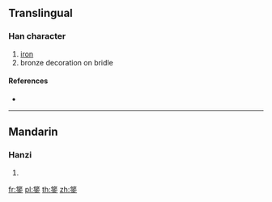 {{character info/new}}
==Translingual==

===Han character===
{{Han char|rn=167|rad=金|as=07|sn=15|four=|canj=OKC}}

# [[iron]]
# bronze decoration on bridle

====References====
* {{Han ref|kx=1307.220|dkj=40466|dj=1809.290|hdz=64209.060|uh=92DA|ud=37594}}

----

==Mandarin==

===Hanzi===
{{cmn-hanzi|pin=[[jìn]] ([[jin4]]), [[qīn]] ([[qin1]]), [[qǐn]] ([[qin3]]), [[tiáo]] ([[tiao2]])|wg=chin<sup>4</sup>, ch'in<sup>1</sup>, ch'in<sup>3</sup>, t'iao<sup>2</sup>}}

# {{defn|lang=cmn|sort=金07}}

[[fr:鋚]]
[[pl:鋚]]
[[th:鋚]]
[[zh:鋚]]